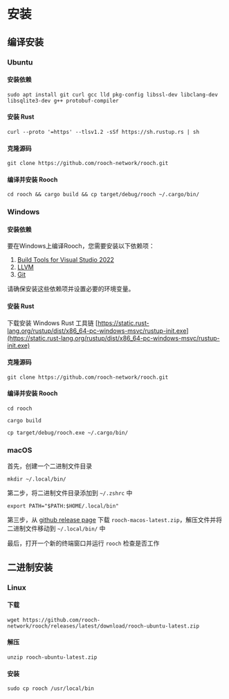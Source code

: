 # 安装

## 编译安装

### Ubuntu

#### 安装依赖

```shell
sudo apt install git curl gcc lld pkg-config libssl-dev libclang-dev libsqlite3-dev g++ protobuf-compiler
```

#### 安装 Rust

```shell
curl --proto '=https' --tlsv1.2 -sSf https://sh.rustup.rs | sh
```

#### 克隆源码

```shell
git clone https://github.com/rooch-network/rooch.git
```

#### 编译并安装 Rooch

```shell
cd rooch && cargo build && cp target/debug/rooch ~/.cargo/bin/
```

### Windows

#### 安装依赖

要在Windows上编译Rooch，您需要安装以下依赖项：

1. [Build Tools for Visual Studio 2022](https://visualstudio.microsoft.com/downloads/)
2. [LLVM](https://github.com/llvm/llvm-project/releases/tag/llvmorg-17.0.1)
3. [Git](https://git-scm.com/downloads)

请确保安装这些依赖项并设置必要的环境变量。

#### 安装 Rust

下载安装 Windows Rust 工具链 [https://static.rust-lang.org/rustup/dist/x86_64-pc-windows-msvc/rustup-init.exe](https://static.rust-lang.org/rustup/dist/x86_64-pc-windows-msvc/rustup-init.exe)

#### 克隆源码

```shell
git clone https://github.com/rooch-network/rooch.git
```

#### 编译并安装 Rooch

```shell
cd rooch
```

```shell
cargo build
```

```shell
cp target/debug/rooch.exe ~/.cargo/bin/
```

### macOS

首先，创建一个二进制文件目录

```shell
mkdir ~/.local/bin/ 
```

第二步，将二进制文件目录添加到 `~/.zshrc` 中

```shell
export PATH="$PATH:$HOME/.local/bin"
```

第三步，从 [github release page](https://github.com/rooch-network/rooch/releases) 下载 `rooch-macos-latest.zip`，解压文件并将二进制文件移动到 `~/.local/bin/` 中

最后，打开一个新的终端窗口并运行 `rooch` 检查是否工作

## 二进制安装

### Linux

#### 下载

```shell
wget https://github.com/rooch-network/rooch/releases/latest/download/rooch-ubuntu-latest.zip
```

#### 解压

```shell
unzip rooch-ubuntu-latest.zip
```

#### 安装

```shell
sudo cp rooch /usr/local/bin
```
